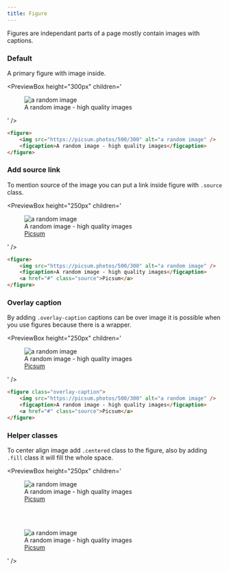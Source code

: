 ```yaml
---
title: Figure
---
```



Figures are independant parts of a page mostly contain images with captions.

### Default

A primary figure with image inside.

<PreviewBox
	height="300px"
	children='
<!DOCTYPE html>
<html lang="en">
	<head>
		<meta charset="UTF-8" />
		<meta http-equiv="X-UA-Compatible" content="IE=edge" />
		<meta name="viewport" content="width=device-width, initial-scale=1.0" />
		<link rel="stylesheet" href="https://raw.githack.com/amir2mi/FlatifyCSS/master/dist/css/flatify-min.css" />
		<title>Figures</title>
	</head>
	<body>
       <figure>
			<img src="https://picsum.photos/500/300" alt="a random image"/>
			<figcaption>A random image - high quality images</figcaption>
		</figure>     
    </body>
</html>
'
/>

```html title="index.html"
<figure>
	<img src="https://picsum.photos/500/300" alt="a random image" />
	<figcaption>A random image - high quality images</figcaption>
</figure>
```

### Add source link

To mention source of the image you can put a link inside figure with `.source` class.

<PreviewBox
	height="250px"
	children='
<!DOCTYPE html>
<html lang="en">
	<head>
		<meta charset="UTF-8" />
		<meta http-equiv="X-UA-Compatible" content="IE=edge" />
		<meta name="viewport" content="width=device-width, initial-scale=1.0" />
		<link rel="stylesheet" href="https://raw.githack.com/amir2mi/FlatifyCSS/master/dist/css/flatify-min.css" />
		<title>Figure</title>
	</head>
	<body>
        <figure>
			<img src="https://picsum.photos/500/300" alt="a random image"/>
			<figcaption>A random image - high quality images</figcaption>
			<a href="#" class="source">Picsum</a>
		</figure>     
    </body>
</html>
'
/>

```html {4} title="index.html"
<figure>
	<img src="https://picsum.photos/500/300" alt="a random image" />
	<figcaption>A random image - high quality images</figcaption>
	<a href="#" class="source">Picsum</a>
</figure>
```

### Overlay caption

By adding `.overlay-caption` captions can be over image
it is possible when you use figures because there is a wrapper.

<PreviewBox
	height="250px"
	children='
<!DOCTYPE html>
<html lang="en">
	<head>
		<meta charset="UTF-8" />
		<meta http-equiv="X-UA-Compatible" content="IE=edge" />
		<meta name="viewport" content="width=device-width, initial-scale=1.0" />
		<link rel="stylesheet" href="https://raw.githack.com/amir2mi/FlatifyCSS/master/dist/css/flatify-min.css" />
		<title>Figure</title>
	</head>
	<body>
        <figure class="overlay-caption">
			<img src="https://picsum.photos/500/300" alt="a random image"/>
			<figcaption>A random image - high quality images</figcaption>
			<a href="#" class="source">Picsum</a>
		</figure>     
    </body>
</html>
'
/>

```html {1} title="index.html"
<figure class="overlay-caption">
	<img src="https://picsum.photos/500/300" alt="a random image" />
	<figcaption>A random image - high quality images</figcaption>
	<a href="#" class="source">Picsum</a>
</figure>
```

### Helper classes

To center align image add `.centered` class to the figure,
also by adding `.fill` class it will fill the whole space.


<PreviewBox
	height="250px"
	children='
<!DOCTYPE html>
<html lang="en">
	<head>
		<meta charset="UTF-8" />
		<meta http-equiv="X-UA-Compatible" content="IE=edge" />
		<meta name="viewport" content="width=device-width, initial-scale=1.0" />
		<link rel="stylesheet" href="https://raw.githack.com/amir2mi/FlatifyCSS/master/dist/css/flatify-min.css" />
		<title>Figure</title>
	</head>
	<body>
        <figure class="overlay-caption centered">
			<img src="https://picsum.photos/500/300" alt="a random image"/>
			<figcaption>A random image - high quality images</figcaption>
			<a href="#" class="source">Picsum</a>
		</figure>     
		<br>
		<br>
		<figure class="overlay-caption fill">
			<img src="https://picsum.photos/500/300" alt="a random image"/>
			<figcaption>A random image - high quality images</figcaption>
			<a href="#" class="source">Picsum</a>
		</figure>   
    </body>
</html>
'
/>